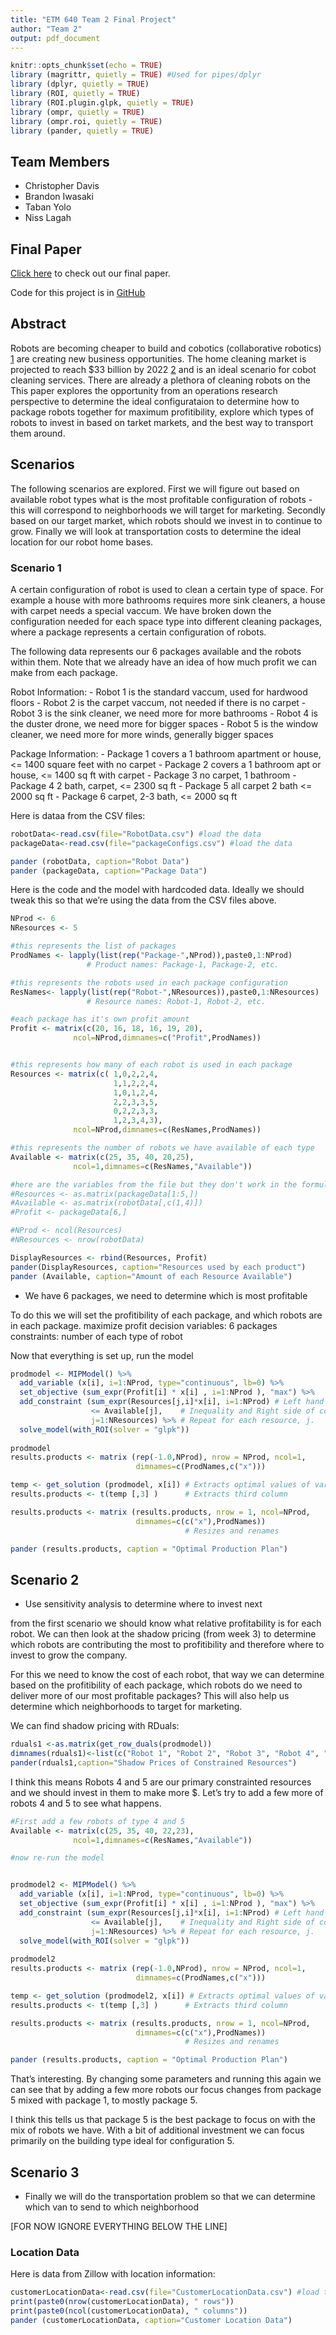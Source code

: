 ```yaml
---
title: "ETM 640 Team 2 Final Project"
author: "Team 2"
output: pdf_document
---
```


```r
knitr::opts_chunk$set(echo = TRUE)
library (magrittr, quietly = TRUE) #Used for pipes/dplyr
library (dplyr, quietly = TRUE)
library (ROI, quietly = TRUE)
library (ROI.plugin.glpk, quietly = TRUE)
library (ompr, quietly = TRUE)
library (ompr.roi, quietly = TRUE)
library (pander, quietly = TRUE)
```

## Team Members

- Christopher Davis
- Brandon Iwasaki
- Taban Yolo
- Niss Lagah

## Final Paper

[Click here](https://docs.google.com/document/d/14RsYIWRkcGrVW3ZvBQ0Zhixd4qoAOTht5TTymMF9xBg/edit) to check out our final paper.

Code for this project is in [GitHub](https://github.com/cwhd/cobot-operations)

## Abstract

Robots are becoming cheaper to build and cobotics (collaborative robotics) [1](http://citeseerx.ist.psu.edu/viewdoc/summary?doi=10.1.1.37.7236) are creating new business opportunities. The home cleaning market is projected to reach $33 billion by 2022 [2](https://www.zionmarketresearch.com/news/household-cleaners-market) and is an ideal scenario for cobot cleaning services. There are already a plethora of cleaning robots on the  This paper explores the opportunity from an operations research perspective to determine the ideal configurataion to determine how to package robots together for maximum profitibility, explore which types of robots to invest in based on tarket markets, and the best way to transport them around.

## Scenarios

The following scenarios are explored. First we will figure out based on available robot types what is the most profitable configuration of robots - this will correspond to neighborhoods we will target for marketing. Secondly based on our target market, which robots should we invest in to continue to grow. Finally we will look at transportation costs to determine the ideal location for our robot home bases.

### Scenario 1

A certain configuration of robot is used to clean a certain type of space. For example a house with more bathrooms requires more sink cleaners, a house with carpet needs a special vaccum. We have broken down the configuration needed for each space type into different cleaning packages, where a package represents a certain configuration of robots.

The following data represents our 6 packages available and the robots within them. Note that we already have an idea of how much profit we can make from each package.

Robot Information:
 - Robot 1 is the standard vaccum, used for hardwood floors
 - Robot 2 is the carpet vaccum, not needed if there is no carpet
 - Robot 3 is the sink cleaner, we need more for more bathrooms
 - Robot 4 is the duster drone, we need more for bigger spaces
 - Robot 5 is the window cleaner, we need more for more winds, generally bigger spaces

Package Information:
 - Package 1 covers a 1 bathroom apartment or house, <= 1400 square feet with no carpet
 - Package 2 covers a 1 bathroom apt or house, <= 1400 sq ft with carpet
 - Package 3 no carpet, 1 bathroom
 - Package 4 2 bath, carpet, <= 2300 sq ft
 - Package 5 all carpet 2 bath <= 2000 sq ft
 - Package 6 carpet, 2-3 bath, <= 2000 sq ft


Here is dataa from the CSV files:

```r
robotData<-read.csv(file="RobotData.csv") #load the data
packageData<-read.csv(file="packageConfigs.csv") #load the data

pander (robotData, caption="Robot Data")
pander (packageData, caption="Package Data")
```

Here is the code and the model with hardcoded data. Ideally we should tweak this so that we're using the data from the CSV files above.

```r
NProd <- 6
NResources <- 5

#this represents the list of packages
ProdNames <- lapply(list(rep("Package-",NProd)),paste0,1:NProd) 
                 # Product names: Package-1, Package-2, etc. 

#this represents the robots used in each package configuration
ResNames<- lapply(list(rep("Robot-",NResources)),paste0,1:NResources) 
                 # Resource names: Robot-1, Robot-2, etc.

#each package has it's own profit amount
Profit <- matrix(c(20, 16, 18, 16, 19, 20), 
              ncol=NProd,dimnames=c("Profit",ProdNames))


#this represents how many of each robot is used in each package
Resources <- matrix(c( 1,0,2,2,4,
                       1,1,2,2,4,
                       1,0,1,2,4,
                       2,2,3,3,5,
                       0,2,2,3,3,
                       1,2,3,4,3), 
              ncol=NProd,dimnames=c(ResNames,ProdNames))

#this represents the number of robots we have available of each type
Available <- matrix(c(25, 35, 40, 20,25), 
              ncol=1,dimnames=c(ResNames,"Available"))

#here are the variables from the file but they don't work in the formula below for some reason. I think they're in the wrong format...
#Resources <- as.matrix(packageData[1:5,])
#Available <- as.matrix(robotData[,c(1,4)])
#Profit <- packageData[6,]

#NProd <- ncol(Resources)
#NResources <- nrow(robotData)

DisplayResources <- rbind(Resources, Profit)
pander(DisplayResources, caption="Resources used by each product")
pander (Available, caption="Amount of each Resource Available")

```

- We have 6 packages, we need to determine which is most profitable

To do this we will set the profitibility of each package, and which robots are in each package. 
maximize profit
decision variables: 6 packages
constraints: number of each type of robot

Now that everything is set up, run the model

```r

prodmodel <- MIPModel() %>%
  add_variable (x[i], i=1:NProd, type="continuous", lb=0) %>%
  set_objective (sum_expr(Profit[i] * x[i] , i=1:NProd ), "max") %>%
  add_constraint (sum_expr(Resources[j,i]*x[i], i=1:NProd) # Left hand side of constraint
                  <= Available[j],    # Inequality and Right side of constraint
                  j=1:NResources) %>% # Repeat for each resource, j.  
  solve_model(with_ROI(solver = "glpk"))
  
prodmodel
results.products <- matrix (rep(-1.0,NProd), nrow = NProd, ncol=1,
                            dimnames=c(ProdNames,c("x")))

temp <- get_solution (prodmodel, x[i]) # Extracts optimal values of variables   
results.products <- t(temp [,3] )      # Extracts third column

results.products <- matrix (results.products, nrow = 1, ncol=NProd,
                            dimnames=c(c("x"),ProdNames))  
                                       # Resizes and renames 

pander (results.products, caption = "Optimal Production Plan")

```


## Scenario 2

- Use sensitivity analysis to determine where to invest next

from the first scenario we should know what relative profitability is for each robot. We can then look at the shadow pricing (from week 3) to determine which robots are contributing the most to profitibility and therefore where to invest to grow the company.

For this we need to know the cost of each robot, that way we can determine based on the profitibility of each package, which robots do we need to deliver more of our most profitable packages? This will also help us determine which neighborhoods to target for marketing.

We can find shadow pricing with RDuals:

```r
rduals1 <-as.matrix(get_row_duals(prodmodel))
dimnames(rduals1)<-list(c("Robot 1", "Robot 2", "Robot 3", "Robot 4", "Robot 5"), c("Row Duals"))
pander(rduals1,caption="Shadow Prices of Constrained Resources")
```

I think this means Robots 4 and 5 are our primary constrainted resources and we should invest in them to make more $. Let's try to add a few more of robots 4 and 5 to see what happens.

```r
#First add a few robots of type 4 and 5
Available <- matrix(c(25, 35, 40, 22,23), 
              ncol=1,dimnames=c(ResNames,"Available"))

#now re-run the model


prodmodel2 <- MIPModel() %>%
  add_variable (x[i], i=1:NProd, type="continuous", lb=0) %>%
  set_objective (sum_expr(Profit[i] * x[i] , i=1:NProd ), "max") %>%
  add_constraint (sum_expr(Resources[j,i]*x[i], i=1:NProd) # Left hand side of constraint
                  <= Available[j],    # Inequality and Right side of constraint
                  j=1:NResources) %>% # Repeat for each resource, j.  
  solve_model(with_ROI(solver = "glpk"))
  
prodmodel2
results.products <- matrix (rep(-1.0,NProd), nrow = NProd, ncol=1,
                            dimnames=c(ProdNames,c("x")))

temp <- get_solution (prodmodel2, x[i]) # Extracts optimal values of variables   
results.products <- t(temp [,3] )      # Extracts third column

results.products <- matrix (results.products, nrow = 1, ncol=NProd,
                            dimnames=c(c("x"),ProdNames))  
                                       # Resizes and renames 

pander (results.products, caption = "Optimal Production Plan")

```

That's interesting. By changing some parameters and running this again we can see that by adding a few more  robots our focus changes from package 5 mixed with package 1, to mostly package 5.

I think this tells us that package 5 is the best package to focus on with the mix of robots we have. With a bit of additional investment we can focus primarily on the building type ideal for configuration 5.

## Scenario 3

- Finally we will do the transportation problem so that we can determine which van to send to which neighborhood




[FOR NOW IGNORE EVERYTHING BELOW THE LINE]

### Location Data

Here is data from Zillow with location information:

```r
customerLocationData<-read.csv(file="CustomerLocationData.csv") #load the data
print(paste0(nrow(customerLocationData), " rows"))
print(paste0(ncol(customerLocationData), " columns"))
pander (customerLocationData, caption="Customer Location Data")

```



